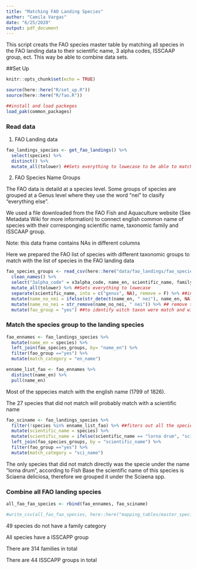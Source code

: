 ```yaml
---
title: "Matching FAO Landing Species"
author: "Camila Vargas"
date: "6/25/2020"
output: pdf_document
---
```


This script creats the FAO species master table by matching all species in the FAO landing data to their scientific name, 3 alpha codes, ISSCAAP group, ect. This way be able to combine data sets.


##Set Up

```r
knitr::opts_chunk$set(echo = TRUE)

source(here::here("R/set_up.R"))
source(here::here("R/fao.R"))

##install and load packeges
load_pak(common_packages)

```



### Read data

1. FAO Landing data

```r
fao_landings_species <- get_fao_landings() %>% 
  select(species) %>% 
  distinct() %>% 
  mutate_all(tolower) ##Sets everything to lowecase to be able to match with no issues
```


2. FAO Species Name Groups

The FAO data is detaild at a species level. Some groups of species are grouped at a Genus level where they use the word "nei" to clasify "everything else".

We used a file downloaded from the FAO Fish and Aquaculture website (See Metadata Wiki for more information) to connect english common name of species with their corresponging scientific name, taxonomic family and ISSCAAP group.

Note: this data frame contains NAs in different columns

Here we prepared the FAO list of species with different taxonomic groups to match with the list of species in the FAO landing data

```r
fao_species_groups <- read_csv(here::here("data/fao_landings/fao_species_name_groups.csv")) %>% 
  clean_names() %>% 
  select("3alpha_code" = x3alpha_code, name_en, scientific_name, family, major_group, isscaap_group) %>% 
  mutate_all(tolower) %>% ##Sets everything to lowecase
  separate(scientific_name, into = c("genus", NA), remove = F) %>% ##in case we neet to match just by genus
  mutate(name_no_nei = ifelse(str_detect(name_en, " nei"), name_en, NA)) %>% 
  mutate(name_no_nei = str_remove(name_no_nei, " nei")) %>% ## remove the nei to be able to match with more taxon in the watson list
  mutate(fao_group = "yes") ##to identify witch taxon were match and wich ones were not

```


### Match the species group to the landing species

```r
fao_ennames <- fao_landings_species %>% 
  mutate(name_en = species) %>% 
  left_join(fao_species_groups, by= "name_en") %>% 
  filter(fao_group =="yes") %>% 
  mutate(match_category = "en_name")

enname_list_fao <- fao_ennames %>% 
  distinct(name_en) %>% 
  pull(name_en)
```

Most of the sppecies match with the english name (1799 of 1826). 

The 27 species that did not match will probably match with a scientific name


```r
fao_sciname <- fao_landings_species %>% 
  filter(!species %in% enname_list_fao) %>% ##fiters out all the species that were match in with en_name
  mutate(scientific_name = species) %>%
  mutate(scientific_name = ifelse(scientific_name == "lorna drum", "sciaena spp", scientific_name)) %>% 
  left_join(fao_species_groups, by = "scientific_name") %>% 
  filter(fao_group =="yes") %>% 
  mutate(match_category = "sci_name")


```

The only species that did not match directly was the specie under the name "lorna drum", according to Fish Base the scientific name of this species is Sciaena deliciosa, therefore we grouped it under the Sciaena spp.


### Combine all FAO landing species
```r

all_fao_fao_species <- rbind(fao_ennames, fao_sciname)

#write_csv(all_fao_fao_species, here::here("mapping_tables/master_species_fao_landings.csv"))

```

49 species do not have a family category

All species have a ISSCAPP group


There are 314 families in total

There are 44 ISSCAPP groups in total



